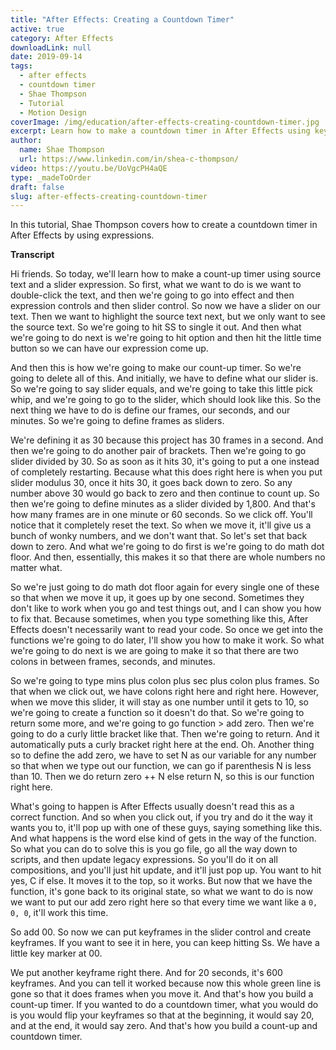 ```yaml
---
title: "After Effects: Creating a Countdown Timer"
active: true
category: After Effects
downloadLink: null
date: 2019-09-14
tags:
  - after effects
  - countdown timer
  - Shae Thompson
  - Tutorial
  - Motion Design
coverImage: /img/education/after-effects-creating-countdown-timer.jpg
excerpt: Learn how to make a countdown timer in After Effects using keyframes for seconds and minutes. Discover alternative methods for %60 instead of %30.
author:
  name: Shae Thompson
  url: https://www.linkedin.com/in/shea-c-thompson/
video: https://youtu.be/UoVgcPH4aQE
type: _madeToOrder
draft: false
slug: after-effects-creating-countdown-timer
---
```


In this tutorial, Shae Thompson covers how to create a countdown timer in After Effects by using expressions.

**Transcript**

Hi friends. So today, we'll learn how to make a count-up timer using source text and a slider expression. So first, what we want to do is we want to double-click the text, and then we're going to go into effect and then expression controls and then slider control. So now we have a slider on our text. Then we want to highlight the source text next, but we only want to see the source text. So we're going to hit SS to single it out. And then what we're going to do next is we're going to hit option and then hit the little time button so we can have our expression come up.

And then this is how we're going to make our count-up timer. So we're going to delete all of this. And initially, we have to define what our slider is. So we're going to say slider equals, and we're going to take this little pick whip, and we're going to go to the slider, which should look like this. So the next thing we have to do is define our frames, our seconds, and our minutes. So we're going to define frames as sliders.

We're defining it as 30 because this project has 30 frames in a second. And then we're going to do another pair of brackets. Then we're going to go slider divided by 30. So as soon as it hits 30, it's going to put a one instead of completely restarting. Because what this does right here is when you put slider modulus 30, once it hits 30, it goes back down to zero. So any number above 30 would go back to zero and then continue to count up. So then we're going to define minutes as a slider divided by 1,800. And that's how many frames are in one minute or 60 seconds. So we click off. You'll notice that it completely reset the text. So when we move it, it'll give us a bunch of wonky numbers, and we don't want that. So let's set that back down to zero. And what we're going to do first is we're going to do math dot floor. And then, essentially, this makes it so that there are whole numbers no matter what.

So we're just going to do math dot floor again for every single one of these so that when we move it up, it goes up by one second. Sometimes they don't like to work when you go and test things out, and I can show you how to fix that. Because sometimes, when you type something like this, After Effects doesn't necessarily want to read your code. So once we get into the functions we're going to do later, I'll show you how to make it work. So what we're going to do next is we are going to make it so that there are two colons in between frames, seconds, and minutes.

So we're going to type mins plus colon plus sec plus colon plus frames. So that when we click out, we have colons right here and right here. However, when we move this slider, it will stay as one number until it gets to 10, so we're going to create a function so it doesn't do that. So we're going to return some more, and we're going to go function > add zero. Then we're going to do a curly little bracket like that. Then we're going to return. And it automatically puts a curly bracket right here at the end.
Oh. Another thing so to define the add zero, we have to set N as our variable for any number so that when we type out our function, we can go if parenthesis N is less than 10. Then we do return zero ++ N else return N, so this is our function right here.

What's going to happen is After Effects usually doesn't read this as a correct function. And so when you click out, if you try and do it the way it wants you to, it'll pop up with one of these guys, saying something like this. And what happens is the word else kind of gets in the way of the function. So what you can do to solve this is you go file, go all the way down to scripts, and then update legacy expressions. So you'll do it on all compositions, and you'll just hit update, and it'll just pop up. You want to hit yes, C if else. It moves it to the top, so it works. But now that we have the function, it's gone back to its original state, so what we want to do is now we want to put our add zero right here so that every time we want like a `0, 0, 0`, it'll work this time.

So add 00. So now we can put keyframes in the slider control and create keyframes. If you want to see it in here, you can keep hitting Ss. We have a little key marker at 00. 

We put another keyframe right there. And for 20 seconds, it's 600 keyframes. And you can tell it worked because now this whole green line is gone so that it does frames when you move it. And that's how you build a count-up timer. If you wanted to do a countdown timer, what you would do is you would flip your keyframes so that at the beginning, it would say 20, and at the end, it would say zero. And that's how you build a count-up and countdown timer.
